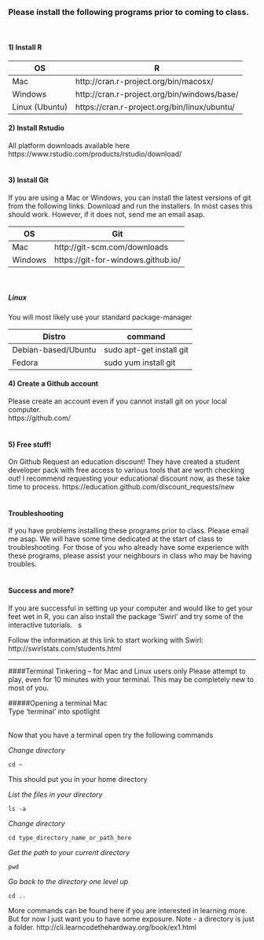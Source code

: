 \  

### Please install the following programs prior to coming to class.  
\  

#### 1) Install R
OS              | R                                            |
--------------- | -------------------------------------------- |
Mac             | http://cran.r-project.org/bin/macosx/        |
Windows         | http://cran.r-project.org/bin/windows/base/  |
Linux (Ubuntu)  | https://cran.r-project.org/bin/linux/ubuntu/ |

  
#### 2) Install Rstudio

All platform downloads available here
https://www.rstudio.com/products/rstudio/download/  
\  

#### 3) Install Git
If you are using a Mac or Windows, you can install the latest versions of git from the following links. Download and run the installers. In most cases this should work. However, if it does not, send me an email asap. 

OS              | Git                                          |
--------------- | -------------------------------------------- |
Mac             | http://git-scm.com/downloads                 |
Windows         | https://git-for-windows.github.io/           |

\  
\  

##### **Linux**
You will most likely use your standard package-manager 

Distro                     | command                        |
-------------------------- | ------------------------------ |
Debian-based/Ubuntu        | sudo apt-get install git       |
Fedora                     | sudo yum install git           |


#### 4) Create a Github account

Please create an account even if you cannot install git on your local computer.  
https://github.com/  
\  

#### 5) Free stuff!
On Github Request an education discount! They have created a student developer pack with free access to various tools that are worth checking out! I recommend requesting your educational discount now, as these take time to process. 
https://education.github.com/discount_requests/new  
\  
\  

#### Troubleshooting
If you have problems installing these programs prior to class. Please email me asap. We will have some time dedicated at the start of class to troubleshooting. For those of you who already have some experience with these programs, please assist your neighbours in class who may be having troubles.  
\  
\  

#### Success and more?
If you are successful in setting up your computer and would like to get your feet wet in R, you can also install the package 'Swirl' and try some of the interactive tutorials. 
\  s
\  

Follow the information at this link to start working with Swirl: http://swirlstats.com/students.html


------------------------------------------------------------------------------------------

####Terminal Tinkering -- for Mac and Linux users only
Please attempt to play, even for 10 minutes with your terminal. This may be completely new to most of you.

#####Opening a terminal
Mac  
Type 'terminal' into spotlight  
\  
\  

Now that you have a terminal open try the following commands  

*Change directory*
```
cd ~  
```
This should put you in your home directory

*List the files in your directory*
```
ls -a
```

*Change directory*
```
cd type_directory_name_or_path_here
```

*Get the path to your current directory*
```
pwd
```
*Go back to the directory one level up*
```
cd ..
```

More commands can be found here if you are interested in learning more. But for now I just want you to have some exposure. Note - a directory is just a folder. 
http://cli.learncodethehardway.org/book/ex1.html












